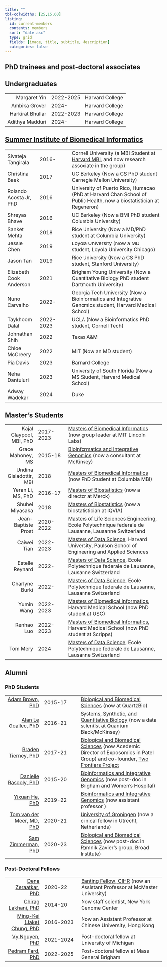 ```yaml
---
title: ""
tbl-colwidths: [25,15,60]
listing:
  id: current-members
  contents: members
  sort: "date asc"
  type: grid
  fields: [image, title, subtitle, description]
  categories: false
---
```


## PhD trainees and post-doctoral associates

::: {#current-members}
:::

## Undergraduates

|                  |           |                 |
|-----------------:|-----------|-----------------|
|     Margaret Yin | 2022-2025 | Harvard College |
|    Ambika Grover | 2024-     | Harvard College |
| Harkirat Bhullar | 2022-2023 | Harvard College |
|  Adithya Madduri | 2024-     | Harvard College |

## [Summer Institute of Biomedical Informatics](https://dbmi.hms.harvard.edu/education/summer-institute-biomedical-informatics)

|  |  |  |
|---------------|---------------|-------------------------------------------|
| Sivateja Tangirala | 2016- | Cornell University (a MBI Student at [Harvard MBI](https://dbmi.hms.harvard.edu/education/master-biomedical-informatics), and now research associate in the group) |
| Christina Baek | 2017 | UC Berkeley (Now a CS PhD student Carnegie Mellon University) |
| Rolando Acosta Jr, PhD | 2016 | University of Puerto Rico, Humacao (PhD at Harvard Chan School of Public Health, now a biostatistician at Regeneron) |
| Shreyas Bhave | 2016 | UC Berkeley (Now a BMI PhD student Columbia University) |
| Sanket Mehta | 2018 | Rice University (Now a MD/PhD student at Columbia University) |
| Jessie Chen | 2019 | Loyola University (Now a MD student, Loyola University Chicago) |
| Jason Tan | 2019 | Rice University (Now a CS PhD student, Stanford University) |
| Elizabeth Cook Anderson | 2021 | Brigham Young University (Now a Quantitative Biology PhD student Dartmouth University) |
| Nuno Carvalho | 2022- | Georgia Tech University (Now a Bioinformatics and Integrative Genomics student, Harvard Medical School) |
| Taykhoom Dalal | 2022-2023 | UCLA (Now a Bioinformatics PhD student, Cornell Tech) |
| Johnathan Shih | 2022 | Texas A&M |
| Chloe McCreery | 2022 | MIT (Now an MD student) |
| Pia Davis | 2023 | Barnard College |
| Neha Dantuluri | 2023 | University of South Florida (Now a MS Student, Harvard Medical School) |
| Adway Wadekar | 2024 | Duke |

## Master's Students

|  |  |  |
|-------------:|--------------|--------------------------------------------|
| Kajal Claypool, MBI, PhD | 2017-2023 | [Masters of Biomedical Informatics](https://dbmi.hms.harvard.edu/education/master-biomedical-informatics) (now group leader at MIT Lincoln Labs) |
| Grace Mahoney, MS | 2015-18 | [Bioinformatics and Integrative Genomics](https://gsas.harvard.edu/programs-of-study/all/bioinformatics-and-integrative-genomics) (now a consultant at McKinsey) |
| Undina Gisladottir, MBI | 2018 | [Masters of Biomedical Informatics](https://dbmi.hms.harvard.edu/education/master-biomedical-informatics) (now PhD Student at Columbia MBI) |
| Yeran Li, MS, PhD | 2016-17 | [Masters of Biostatistics](https://www.hsph.harvard.edu/biostatistics/masters-programs/) (now a director at Merck) |
| Shuhei Miyasaka | 2018 | [Masters of Biostatistics](https://www.hsph.harvard.edu/biostatistics/masters-programs/) (now a biostatistician at IQVIA) |
| Jean-Baptiste Prost | 2020-2022 | [Masters of Life Sciences Engineering](https://www.epfl.ch/education/master/programs/life-sciences-engineering/), Ecole Polytechnique federale de Lausanne, Lausanne Switzerland |
| Caiwei Tian | 2022-2023 | [Masters of Data Science](https://seas.harvard.edu/applied-computation/graduate-programs/masters-data-science), Harvard University, Paulson School of Engineering and Applied Sciences |
| Estelle Reynard | 2022- | [Masters of Data Science](https://www.epfl.ch/education/master/programs/data-science/), Ecole Polytechnique federale de Lausanne, Lausanne Switzerland |
| Charlyne Burki | 2022- | [Masters of Data Science](https://www.epfl.ch/education/master/programs/data-science/), Ecole Polytechnique federale de Lausanne, Lausanne Switzerland |
| Yumin Wang | 2022-2023 | [Masters of Biomedical Informatics](https://dbmi.hms.harvard.edu/education/master-biomedical-informatics), Harvard Medical School (now PhD student at USC) |
| Renhao Luo | 2022-2023 | [Masters of Biomedical Informatics](https://dbmi.hms.harvard.edu/education/master-biomedical-informatics), Harvard Medical School (now PhD student at Scripps) |
| Tom Mery | 2024 | [Masters of Data Science](https://www.epfl.ch/education/master/programs/data-science/), Ecole Polytechnique federale de Lausanne, Lausanne Switzerland |

## Alumni

### PhD Students

|  |  |  |
|----------------:|-----------------|---------------------------------------|
| [Adam Brown, PhD](https://www.linkedin.com/in/adam-sam-brown/) | 2015-17 | [Biological and Biomedical Sciences](https://gsas.harvard.edu/programs-of-study/all/biological-and-biomedical-sciences) (now at QuartzBio) |
| [Alan Le Goallec, PhD](https://www.linkedin.com/in/alan-le-goallec-758a02126/) | 2016-21 | [Systems, Synthetic, and Quantitative Biology](Systems,%20Synthetic,%20and%20Quantitative%20Biology) (now a data scientist at Quantum Black/McKinsey) |
| [Braden Tierney, PhD](https://www.bradentierney.com) | 2017-21 | [Biological and Biomedical Sciences](https://gsas.harvard.edu/programs-of-study/all/biological-and-biomedical-sciences) (now Acedemic Director of Exposomics in Patel Group) and co-founder, [Two Frontiers Project](https://twofrontiers.org) |
| [Danielle Rasooly, PhD](https://www.linkedin.com/in/danielle-rasooly/) | 2015-20 | [Bioinformatics and Integrative Genomics](https://gsas.harvard.edu/programs-of-study/all/bioinformatics-and-integrative-genomics) (now post-doc in Brigham and Women's Hospital) |
| [Yixuan He, PhD](https://www.atgu.mgh.harvard.edu/people/yixuan-he/) | 2019-22 | [Bioinformatics and Integrative Genomics](https://gsas.harvard.edu/programs-of-study/all/bioinformatics-and-integrative-genomics) (now assistant professor ) |
| [Tom van der Meer, MD, PhD](https://www.researchgate.net/profile/Tom-Van-Der-Meer "Tom") | 2020-21 | [University of Groningen](https://www.researchgate.net/profile/Tom-Van-Der-Meer) (now a clinical fellow in Utrecht, Netherlands) |
| [Sam Zimmerman, PhD](https://www.linkedin.com/in/samuel-zimmerman-1769a67a/) | 2020-23 | [Biological and Biomedical Sciences](https://gsas.harvard.edu/programs-of-study/all/biological-and-biomedical-sciences) (now post-doc in Ramnik Zavier's group, Broad Institute) |

### Post-Doctoral Fellows

|  |  |  |
|----------------:|-----------------|--------------------------------------|
| [Dena Zeraatkar, PhD](https://www.denazera.com) | 2020-22 | [Banting Fellow, CIHR](https://banting.fellowships-bourses.gc.ca/en/2019-2020-eng.html) (now an Assistant Professor at McMaster University) |
| [Chirag Lakhani, PhD](https://cmlakhan.github.io) | 2014-20 | Now staff scientist, New York Genome Center |
| [Ming-Kei (Jake) Chung, PhD](https://www.linkedin.com/in/jakemkc/) | 2016-2023 | Now an Assistant Professor at Chinese University, Hong Kong |
| [Vy Nguyen, PhD](https://www.linkedin.com/in/vy-nguyen-6841459b) | 2021-2024 | Post-doctoral fellow at University of Michigan |
| [Pedram Fard, PhD](https://dbmi.hms.harvard.edu/people/pedram-fard) | 2022-2025 | Post-doctoral fellow at Mass General Brigham |
